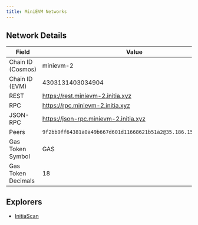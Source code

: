 ```yaml
---
title: MiniEVM Networks
---
```


<Tabs>
<Tab title="Testnet (minievm-2)">

## Network Details

| Field             | Value                                   |
|-------------------|-----------------------------------------|
| Chain ID (Cosmos) | minievm-2                               |
| Chain ID (EVM)    | 4303131403034904                        |
| REST               | https://rest.minievm-2.initia.xyz        |
| RPC               | https://rpc.minievm-2.initia.xyz        |
| JSON-RPC          | https://json-rpc.minievm-2.initia.xyz   |
| Peers             | `9f2bb9ff64381a0a49b667d601d11668621b51a2@35.186.157.168:26656` |
| Gas Token Symbol  | GAS |
| Gas Token Decimals | 18 |

## Explorers

- [InitiaScan](https://scan.testnet.initia.xyz/minievm-2)

</Tab>
</Tabs>
